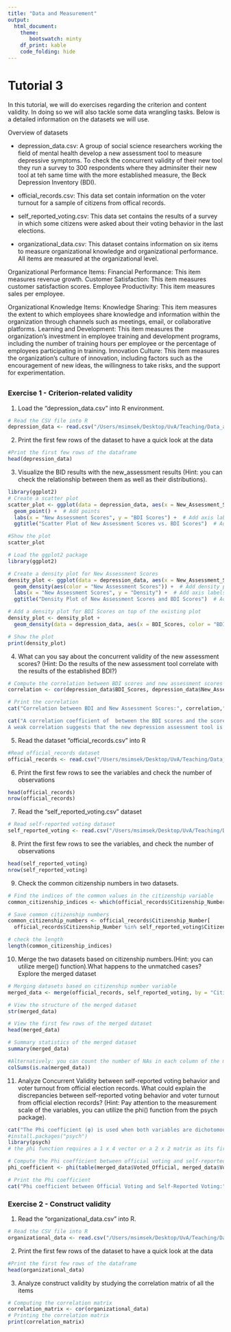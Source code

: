 ```yaml
---
title: "Data and Measurement"
output:
  html_document:
    theme: 
       bootswatch: minty
    df_print: kable
    code_folding: hide 
---
```


# Tutorial 3

In this  tutorial, we will do exercises regarding the criterion and content validity. In doing so we will also tackle some data wrangling tasks. Below is a detailed information on the datasets we will use.

Overview of  datasets

- depression_data.csv: A group of social science researchers working the field of mental health develop a new assessment tool to measure depressive symptoms. To check the concurrent validity of their new tool they run a survey to 300 respondents where they adminsiter their new tool at teh same time with the more established measure, the Beck Depression Inventory (BDI). 

- official_records.csv: This data set contain information on the voter turnout for a sample of citizens from offical records.

- self_reported_voting.csv: This data set contains the results of a survey in which some citizens were asked about their voting behavior in the last elections.

- organizational_data.csv: This dataset contains information on six items to measure organizational knowledge and organizational performance. All items are measured at the organizational level.

Organizational Performance Items:
Financial Performance: This item measures revenue growth.
Customer Satisfaction: This item  measures customer satisfaction scores.
Employee Productivity: This item measures sales per employee.

Organizational Knowledge Items:
Knowledge Sharing: This item measures the extent to which employees share knowledge and information within the organization through channels such as meetings, email, or collaborative platforms.
Learning and Development: This item measures the organization's investment in employee training and development programs, including the number of training hours per employee or the percentage of employees participating in training.
Innovation Culture: This item measures the organization's culture of innovation, including factors such as the encouragement of new ideas, the willingness to take risks, and the support for experimentation.

##  {.tabset .tabset-fade .tabset-pills}
### Exercise 1 - Criterion-related validity

1) Load the "depression_data.csv" into  R environment. 
```r
# Read the CSV file into R
depression_data <- read.csv("/Users/msimsek/Desktop/UvA/Teaching/Data_and_Measurement_RMSS/2024/W3/Tutorials/depression_data.csv")
```

2) Print the first few rows of the dataset to have a quick look at the data
```r
#Print the first few rows of the dataframe
head(depression_data)
```

3) Visualize the BID results with the new_assessment results (Hint: you can check the relationship between them as well as their distributions).
```r
library(ggplot2)
# Create a scatter plot
scatter_plot <- ggplot(data = depression_data, aes(x = New_Assessment_Scores, y = BDI_Scores)) +
  geom_point() +  # Add points
  labs(x = "New Assessment Scores", y = "BDI Scores") +  # Add axis labels
  ggtitle("Scatter Plot of New Assessment Scores vs. BDI Scores")  # Add title

#Show the plot
scatter_plot

# Load the ggplot2 package
library(ggplot2)

# Create a density plot for New Assessment Scores
density_plot <- ggplot(data = depression_data, aes(x = New_Assessment_Scores)) +
  geom_density(aes(color = "New Assessment Scores")) +  # Add density plot for New Assessment Scores
  labs(x = "New Assessment Scores", y = "Density") +  # Add axis labels
  ggtitle("Density Plot of New Assessment Scores and BDI Scores")  # Add title

# Add a density plot for BDI Scores on top of the existing plot
density_plot <- density_plot +
  geom_density(data = depression_data, aes(x = BDI_Scores, color = "BDI Scores"))  # Add density plot for BDI Scores

# Show the plot
print(density_plot)
```

4) What can you say about the concurrent validity of the new assessment scores? (Hint: Do the results of the new assessment tool correlate with the results of the established BDI?)
```r
# Compute the correlation between BDI scores and new assessment scores
correlation <- cor(depression_data$BDI_Scores, depression_data$New_Assessment_Scores)

# Print the correlation
cat("Correlation between BDI and New Assessment Scores:", correlation,"\n")

cat("A correlation coefficient of  between the BDI scores and the scores from the new depression assessment tool indicates a very weak positive correlation. 
A weak correlation suggests that the new depression assessment tool is not effectively capturing depressive symptoms in line with the established BDI measure. Therefore, it would be reasonable to conclude that there is low concurrent validity between the new depression assessment tool and the BDI measure.")

```

5) Read the dataset "official_records.csv" into R
```r
#Read official_records dataset
official_records <- read.csv("/Users/msimsek/Desktop/UvA/Teaching/Data_and_Measurement_RMSS/2024/W3/Tutorials/official_records.csv")
```

6) Print the first few rows to see the variables and check the number of observations
```r
head(official_records)
nrow(official_records)
```

7) Read the "self_reported_voting.csv" dataset
```r
# Read self-reported voting dataset
self_reported_voting <- read.csv("/Users/msimsek/Desktop/UvA/Teaching/Data_and_Measurement_RMSS/2024/W3/Tutorials/self_reported_voting.csv")
```

8) Print the first few rows to see the variables, and check the number of observations
```r
head(self_reported_voting)
nrow(self_reported_voting)
```

9) Check the common citizenship numbers in two datasets.
```r
# Find the indices of the common values in the citizenship variable
common_citizenship_indices <- which(official_records$Citizenship_Number %in% self_reported_voting$Citizenship_Number) 

# Save common citizenship numbers
common_citizenship_numbers <- official_records$Citizenship_Number[
  official_records$Citizenship_Number %in% self_reported_voting$Citizenship_Number]

# check the length
length(common_citizenship_indices)
```


10) Merge the two datasets based on citizenship numbers.(Hint: you can utilize merge() function).What happens to the unmatched cases? Explore the merged dataset
```r
# Merging datasets based on citizenship number variable
merged_data <- merge(official_records, self_reported_voting, by = "Citizenship_Number", all.x = TRUE)

# View the structure of the merged dataset
str(merged_data)

# View the first few rows of the merged dataset
head(merged_data)

# Summary statistics of the merged dataset
summary(merged_data)

#Alternatively: you can count the number of NAs in each column of the merged dataset
colSums(is.na(merged_data))
```

11) Analyze Concurrent Validity between self-reported voting behavior and voter turnout from official election records. What could explain the discrepancies between self-reported voting behavior and voter turnout from official election records?  (Hint: Pay attention to the measurement scale of the variables, you can utilize the phi() function from the psych package).
```r
cat("The Phi coefficient (φ) is used when both variables are dichotomous. It measures the strength and direction of the correlation between two binary variables. A Pearson correlation coefficient estimated for two binary variables provides the phi coefficients.")
#install.packages("psych")
library(psych)
# the phi function requires a 1 x 4 vector or a 2 x 2 matrix as its first argument. Therefore, we use the table function to create a 2 x 2 matrix of the two variables

# Compute the Phi coefficient between official voting and self-reported voting
phi_coefficient <- phi(table(merged_data$Voted_Official, merged_data$Voted_Self_Report))

# Print the Phi coefficient
cat("Phi coefficient between Official Voting and Self-Reported Voting:", phi_coefficient, "\n", "This indicates high concurrent validity, and the discrepancies between self-reported voting and official records might have occurred due to various factors such as recall bias, social desirability bias, and errors in official records.")
```
### Exercise 2 - Construct validity

1) Read the "organizational_data.csv" into  R. 
```r
# Read the CSV file into R
organizational_data <- read.csv("/Users/msimsek/Desktop/UvA/Teaching/Data_and_Measurement_RMSS/2024/W3/Tutorials/organizational_data.csv")
```

2) Print the first few rows of the dataset to have a quick look at the data
```r
#Print the first few rows of the dataframe
head(organizational_data)
```
3) Analyze construct validity by studying the correlation matrix of all the items

```r
# Computing the correlation matrix
correlation_matrix <- cor(organizational_data)
# Printing the correlation matrix
print(correlation_matrix)
```




